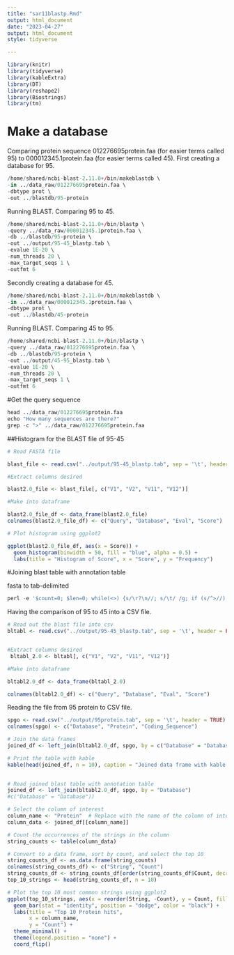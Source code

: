 ```yaml
---
title: "sar11blastp.Rmd"
output: html_document
date: "2023-04-27"
output: html_document
style: tidyverse

---
```


```r
library(knitr)
library(tidyverse)
library(kableExtra)
library(DT)
library(reshape2)
library(Biostrings)
library(tm)
```

# Make a database

Comparing protein sequence 012276695protein.faa (for easier terms called 95) to 000012345.1protein.faa (for easier terms called 45). First creating a database for 95.  
```r
/home/shared/ncbi-blast-2.11.0+/bin/makeblastdb \
-in ../data_raw/012276695protein.faa \
-dbtype prot \
-out ../blastdb/95-protein
```


Running BLAST. Comparing 95 to 45. 
```r
/home/shared/ncbi-blast-2.11.0+/bin/blastp \
-query ../data_raw/000012345.1protein.faa \
-db ../blastdb/95-protein \
-out ../output/95-45_blastp.tab \
-evalue 1E-20 \
-num_threads 20 \
-max_target_seqs 1 \
-outfmt 6
```
Secondly creating a database for 45.

```r
/home/shared/ncbi-blast-2.11.0+/bin/makeblastdb \
-in ../data_raw/000012345.1protein.faa \
-dbtype prot \
-out ../blastdb/45-protein
```

Running BLAST. Comparing 45 to 95.
```r
/home/shared/ncbi-blast-2.11.0+/bin/blastp \
-query ../data_raw/012276695protein.faa \
-db ../blastdb/95-protein \
-out ../output/45-95_blastp.tab \
-evalue 1E-20 \
-num_threads 20 \
-max_target_seqs 1 \
-outfmt 6
```


#Get the query sequence

```r
head ../data_raw/012276695protein.faa
echo "How many sequences are there?"
grep -c ">" ../data_raw/012276695protein.faa
```

##Histogram for the BLAST file of 95-45

```r
# Read FASTA file

blast_file <- read.csv("../output/95-45_blastp.tab", sep = '\t', header = FALSE) 

#Extract columns desired

blast2.0_file <- blast_file[, c("V1", "V2", "V11", "V12")]

#Make into dataframe

blast2.0_file_df <- data_frame(blast2.0_file)
colnames(blast2.0_file_df) <- c("Query", "Database", "Eval", "Score")

# Plot histogram using ggplot2

ggplot(blast2.0_file_df, aes(x = Score)) +
  geom_histogram(binwidth = 50, fill = "blue", alpha = 0.5) +
  labs(title = "Histogram of Score", x = "Score", y = "Frequency")

```


#Joining blast table with annotation table

fasta to tab-delimited
```r
perl -e '$count=0; $len=0; while(<>) {s/\r?\n//; s/\t/ /g; if (s/^>//) { if ($. != 1) {print "\n"} s/ |$/\t/; $count++; $_ .= "\t";} else {s/ //g; $len += length($_)} print $_;} print "\n"; warn "\nConverted $count FASTA records in $. lines to tabular format\nTotal sequence length: $len\n\n";' ../data_raw/012276695protein.faa > ../output/95protein.tab
```


Having the comparison of 95 to 45 into a CSV file.
```r
# Read out the blast file into csv
bltabl <- read.csv("../output/95-45_blastp.tab", sep = '\t', header = FALSE)


#Extract columns desired
 bltabl_2.0 <- bltabl[, c("V1", "V2", "V11", "V12")]

#Make into dataframe

bltabl2.0_df <- data_frame(bltabl_2.0)

colnames(bltabl2.0_df) <- c("Query", "Database", "Eval", "Score")
```

Reading the file from 95 protein to CSV file.
```r
spgo <- read.csv("../output/95protein.tab", sep = '\t', header = TRUE)
colnames(spgo) <- c("Database", "Protein", "Coding_Sequence")
```



```r
# Join the data frames
joined_df <- left_join(bltabl2.0_df, spgo, by = c("Database" = "Database"))

# Print the table with kable
kable(head(joined_df, n = 10), caption = "Joined data frame with kable formatting (first 10 rows)") 
  
```

```r
# Read joined blast table with annotation table
joined_df <- left_join(bltabl2.0_df, spgo, by = "Database")
#c("Database" = "Database"))

# Select the column of interest
column_name <- "Protein"  # Replace with the name of the column of interest
column_data <- joined_df[[column_name]]

# Count the occurrences of the strings in the column
string_counts <- table(column_data)

# Convert to a data frame, sort by count, and select the top 10
string_counts_df <- as.data.frame(string_counts)
colnames(string_counts_df) <- c("String", "Count")
string_counts_df <- string_counts_df[order(string_counts_df$Count, decreasing = TRUE), ]
top_10_strings <- head(string_counts_df, n = 10)

# Plot the top 10 most common strings using ggplot2
ggplot(top_10_strings, aes(x = reorder(String, -Count), y = Count, fill = String)) +
  geom_bar(stat = "identity", position = "dodge", color = "black") +
  labs(title = "Top 10 Protein hits",
       x = column_name,
       y = "Count") +
  theme_minimal() +
  theme(legend.position = "none") +
  coord_flip()

```

